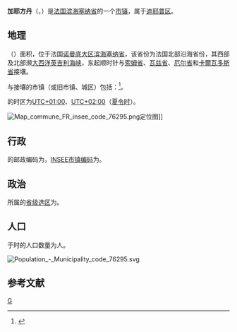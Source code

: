 {{FNC}}
{{noteTA|G1=法国地名}}
{{Infobox French commune}}
'''加耶方丹'''（{{lang-fr|Gaillefontaine}}，{{IPA-fr|ɡajfɔ̃tɛn}}）是[[法国|法国]][[滨海塞纳省|滨海塞纳省]]的一个[[市镇_(法国)|市镇]]，属于[[迪耶普区|迪耶普区]]。

== 地理 ==
{{PAGENAMEBASE}}（{{wikidata|property|linked|P625}}）面积{{wikidata|properties|P2046}}，位于法国[[诺曼底大区|诺曼底大区]][[滨海塞纳省|滨海塞纳省]]，该省份为法国北部沿海省份，其西部及北部濒[[大西洋|大西洋]][[英吉利海峡|英吉利海峡]]，东起顺时针与[[索姆省|索姆省]]、[[瓦兹省|瓦兹省]]、[[厄尔省|厄尔省]]和[[卡爾瓦多斯省|卡爾瓦多斯省]]接壤。

与{{PAGENAMEBASE}}接壤的市镇（或旧市镇、城区）包括：{{Wikidata|properties|linked|P47}}<ref name="geo">{{Cite web|url=https://www.geoportail.gouv.fr/carte|title=Carte|accessdate=2020-03-22|author=Géoportail|language=fr|publisher=Géoportail|archive-date=2017-01-29|archive-url=https://web.archive.org/web/20170129154129/https://www.geoportail.gouv.fr/carte/|dead-url=no}}</ref>。

{{PAGENAMEBASE}}的时区为[[UTC+01:00|UTC+01:00]]、[[UTC+02:00|UTC+02:00]]（[[夏时制|夏令时]]）。

[[File:Map_commune_FR_insee_code_76295.png|thumb]]定位图]]{{Clear|left}}
== 行政 ==
{{PAGENAMEBASE}}的邮政编码为{{wikidata|properties|P281}}，[[法国国家统计与经济研究所|INSEE市镇编码]]为{{wikidata|properties|P374}}。

== 政治 ==
{{PAGENAMEBASE}}所属的[[縣_(法國)|省级选区]]为{{WikidataLink|{{wikidata|properties|raw|best||P7938}}}}。

== 人口 ==
{{PAGENAMEBASE}}于{{wikidata|qualifier|P1082|P585}}时的人口数量为{{wikidata|property|raw|P1082}}人。

[[File:Population_-_Municipality_code_76295.svg|thumb]]{{Clear|left}}
== 参考文献 ==
{{Reflist}}

{{滨海塞纳省市镇}}
[[Category:滨海塞纳省市镇|G]]